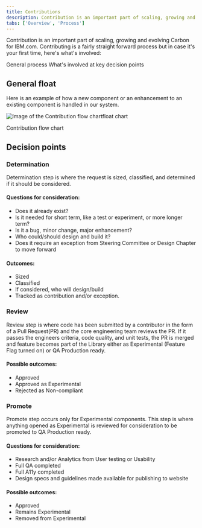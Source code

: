```yaml
---
title: Contributions
description: Contribution is an important part of scaling, growing and evolving Carbon for IBM.com. It is a fairy straight forward process but in case designers or developers have never contributed to an open source repo before, here's a description of what's involved
tabs: ['Overview', 'Process'] 
---
```


<PageDescription>

Contribution is an important part of scaling, growing and evolving Carbon for IBM.com. Contributing is a fairly straight forward process but in case it's your first time, here's what's involved:

</PageDescription>

<AnchorLinks>

<AnchorLink>General process</AnchorLink>
<AnchorLink>What's involved at key decision points</AnchorLink>

</AnchorLinks>


## General float

Here is an example of how a new component or an enhancement to an existing component is handled in our system.

<Row>
<Column colLg={8}>

![Image of the Contribution flow chartfloat chart](../../images/contributions/contributing-a-component-flow.jpg)

<Caption>Contribution flow chart</Caption>

</Column>
</Row>

## Decision points

### Determination
Determination step is where the request is sized, classified, and determined if it should be considered.   

#### Questions for consideration:
- Does it already exist?
- Is it needed for short term, like a test or experiment, or more longer term?
- Is it a bug, minor change, major enhancement?
- Who could/should design and build it?
- Does it require an exception from Steering Committee or Design Chapter to move forward

#### Outcomes:
- Sized
- Classified
- If considered, who will design/build
- Tracked as contribution and/or exception.

### Review
Review step is where code has been submitted by a contributor in the form of a Pull Request(PR) and the core engineering team reviews the PR.  If it passes the engineers criteria, code quality, and unit tests, the PR is merged and feature becomes part of the Library either as Experimental (Feature Flag turned on) or QA Production ready.

#### Possible outcomes:
- Approved
- Approved as Experimental
- Rejected as Non-compliant

### Promote 
Promote step occurs only for Experimental components.  This step is where anything opened as Experimental is reviewed for consideration to be promoted to QA Production ready.  

#### Questions for consideration:
- Research and/or Analytics from User testing or Usability
- Full QA completed
- Full A11y completed
- Design specs and guidelines made available for publishing to website

#### Possible outcomes:
- Approved
- Remains Experimental
- Removed from Experimental


